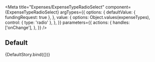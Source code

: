 
<Meta
  title="Expenses/ExpenseTypeRadioSelect"
  component={ExpenseTypeRadioSelect}
  argTypes={{
    options: {
      defaultValue: { fundingRequest: true },
    },
    value: {
      options: Object.values(expenseTypes),
      control: { type: 'radio' },
    },
  }}
  parameters={{
    actions: {
      handles: ['onChange'],
    },
  }}
/>

## Default


<Story name="Default">{DefaultStory.bind({})}</Story>

<ArgsTable story="Default" />
